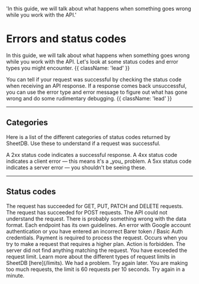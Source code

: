   'In this guide, we will talk about what happens when something goes wrong while you work with the API.'

# Errors and status codes

In this guide, we will talk about what happens when something goes wrong while you work with the API. Let's look at some status codes and error types you might encounter. {{ className: 'lead' }}

You can tell if your request was successful by checking the status code when receiving an API response. If a response comes back unsuccessful, you can use the error type and error message to figure out what has gone wrong and do some rudimentary debugging. {{ className: 'lead' }}

---

## Categories

Here is a list of the different categories of status codes returned by SheetDB. Use these to understand if a request was successful.

<Properties>
  <Property name="2xx">
    A 2xx status code indicates a successful response.
  </Property>
  <Property name="4xx">
    A 4xx status code indicates a client error — this means it's a _you_
    problem.
  </Property>
  <Property name="5xx">
    A 5xx status code indicates a server error — you shouldn't be seeing these.
  </Property>
</Properties>

---

## Status codes

<Properties>
  <Property name="200 OK">
    The request has succeeded for GET, PUT, PATCH and DELETE requests.
  </Property>
  <Property name="201 Created">
    The request has succeeded for POST requests.
  </Property>
  <Property name="400 Bad Request">
    The API could not understand the request. There is probably something wrong with the data format. Each endpoint has its own guidelines.
  </Property>
  <Property name="401 Unauthorized">
    An error with Google account authentication or you have entered an incorrect Barer token / Basic Auth credentials.
  </Property>
  <Property name="402 Payment Required">
    Payment is required to process the request. Occurs when you try to make a request that requires a higher plan.
  </Property>
  <Property name="403 Forbidden">
    Action is forbidden.
  </Property>
  <Property name="404 Not Found">
    The server did not find anything matching the request.
  </Property>
  <Property name="429 Too Many Requests">
    You have exceeded the request limit. Learn more about the different types of request limits in SheetDB [here](/limits).
  </Property>
  <Property name="500 Internal Server Error">
    We had a problem. Try again later.
  </Property>
  <Property name="1015 Rate limit">
    You are making too much requests, the limit is 60 requests per 10 seconds. Try again in a minute.
  </Property>
</Properties>
